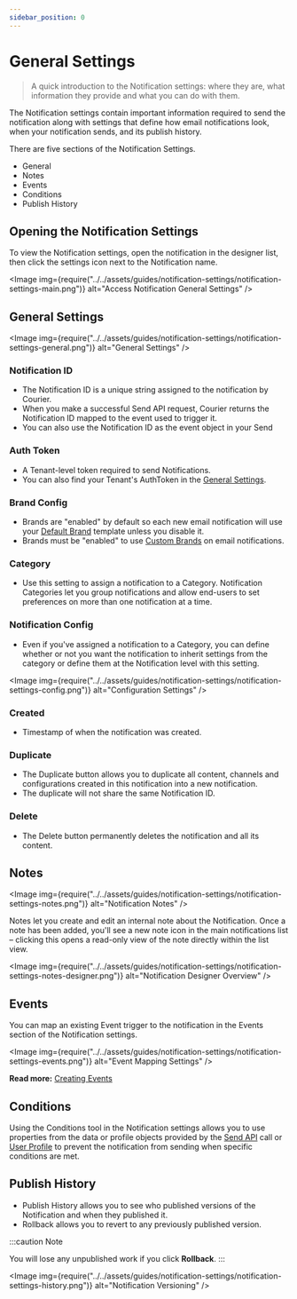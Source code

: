 ```yaml
---
sidebar_position: 0
---
```



# General Settings

> A quick introduction to the Notification settings: where they are, what information they provide and what you can do with them.

The Notification settings contain important information required to send the notification along with settings that define how email notifications look, when your notification sends, and its publish history.

There are five sections of the Notification Settings. 

- General
- Notes
- Events
- Conditions
- Publish History

## Opening the Notification Settings

To view the Notification settings, open the notification in the designer list, then click the settings icon next to the Notification name. 

<Image
  img={require("../../assets/guides/notification-settings/notification-settings-main.png")}
  alt="Access Notification General Settings"
/>

## General Settings

<Image
  img={require("../../assets/guides/notification-settings/notification-settings-general.png")}
  alt="General Settings"
/>

### Notification ID

- The Notification ID is a unique string assigned to the notification by Courier. 
- When you make a successful Send API request, Courier returns the Notification ID mapped to the event used to trigger it. 
- You can also use the Notification ID as the event object in your Send 

### Auth Token

- A Tenant-level token required to send Notifications. 
- You can also find your Tenant's AuthToken in the [General Settings](https://www.courier.app/settings/general).

### Brand Config

- Brands are "enabled" by default so each new email notification will use your [Default Brand](../brands/customize-default-brand.mdx) template unless you disable it. 
- Brands must be "enabled" to use [Custom Brands](../brands/how-to-use-brands-to-customize.mdx) on email notifications.

### Category

- Use this setting to assign a notification to a Category. Notification Categories let you group notifications and allow end-users to set preferences on more than one notification at a time.

### Notification Config

- Even if you've assigned a notification to a Category, you can define whether or not you want the notification to inherit settings from the category or define them at the Notification level with this setting. 

<Image
  img={require("../../assets/guides/notification-settings/notification-settings-config.png")}
  alt="Configuration Settings"
/>

### Created

- Timestamp of when the notification was created.

### Duplicate

- The Duplicate button allows you to duplicate all content, channels and configurations created in this notification into a new notification.
- The duplicate will not share the same Notification ID.

### Delete

- The Delete button permanently deletes the notification and all its content.

## Notes

<Image
  img={require("../../assets/guides/notification-settings/notification-settings-notes.png")}
  alt="Notification Notes"
/>

Notes let you create and edit an internal note about the Notification. Once a note has been added, you'll see a new note icon in the main notifications list – clicking this opens a read-only view of the note directly within the list view.

<Image
  img={require("../../assets/guides/notification-settings/notification-settings-notes-designer.png")}
  alt="Notification Designer Overview"
/>

## Events

You can map an existing Event trigger to the notification in the Events section of the Notification settings.

<Image
  img={require("../../assets/guides/notification-settings/notification-settings-events.png")}
  alt="Event Mapping Settings"
/>

**Read more:** [Creating Events](https://help.courier.com/en/articles/4202416-how-to-create-and-map-event-triggers-for-your-notifications)

## Conditions

Using the Conditions tool in the Notification settings allows you to use properties from the data or profile objects provided by the [Send API](../../reference/send/intro.mdx) call or [User Profile](../../reference/profiles/intro.mdx) to prevent the notification from sending when specific conditions are met.

## Publish History

- Publish History allows you to see who published versions of the Notification and when they published it.  
- Rollback allows you to revert to any previously published version.


:::caution Note

You will lose any unpublished work if you click **Rollback**.
:::

<Image
  img={require("../../assets/guides/notification-settings/notification-settings-history.png")}
  alt="Notification Versioning"
/>